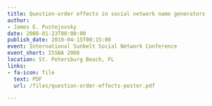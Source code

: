 ```yaml
---
title: Question-order effects in social network name generators
author:
- James E. Pustejovsky
date: 2008-01-23T00:00:00
publish_date: 2018-04-15T08:15:00
event: International Sunbelt Social Network Conference
event_short: ISSNA 2008
location: St. Petersburg Beach, FL
links:
- fa-icon: file
  text: PDF
  url: /files/question-order-effects-poster.pdf

---
```




